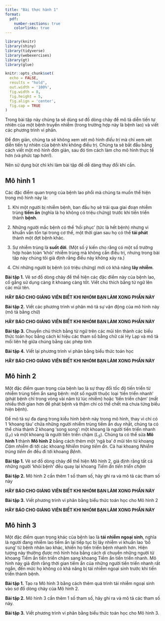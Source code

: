 ```yaml
---
title: "Bài thực hành 1"
format:
  pdf:
    number-sections: true
    colorlinks: true
---
```


```r
library(knitr)
library(shiny)
library(tidyverse)
library(webexercises)
library(gt)
library(glue)

knitr::opts_chunk$set(
  echo = FALSE,
  results = "hold",
  out.width = '100%',
  fig.width = 8,
  fig.height = 5,
  fig.align = 'center',
  fig.cap = TRUE
)
```

Trong bài tập này chúng ta sẽ dùng sơ đồ dòng chảy để mô tả diễn tiến tự nhiên của một bệnh truyền nhiễm (trong trường hợp này là bệnh lao) và viết các phương trình vi phân.

Để đơn giản, chúng ta sẽ không xem xét mô hình *điều trị* mà chỉ xem xét diễn tiến tự nhiên của bệnh khi không điều trị. Chúng ta sẽ bắt đầu bằng cách viết một mô hình đơn giản, sau đó tìm cách làm cho mô hình thực tế hơn (và phức tạp hơn!).

Nên sử dụng bút chì khi làm bài tập để dễ dàng thay đổi khi cần.

## Mô hình 1

Các đặc điểm quan trọng của bệnh lao phổi mà chúng ta muốn thể hiện trong mô hình này là:

1.  Khi một người bị nhiễm bệnh, ban đầu họ sẽ trải qua giai đoạn nhiễm trùng **tiềm ẩn** (nghĩa là họ không có triệu chứng) trước khi tiến triển thành **bệnh**.

2.  Những người mắc bệnh có thể 'hồi phục' (tức là hết bệnh) nhưng vi khuẩn vẫn tồn tại trong cơ thể, một thời gian sau họ có thể **tái phát** thành một đợt bệnh khác.

3.  Sự nhiễm trùng là **suốt đời**. (Một số ý kiến cho rằng có một số trường hợp hoàn toàn 'khỏi' nhiễm trùng mà không cần điều trị, nhưng trong bài tập này chúng tôi giả định rằng điều này không xảy ra.)

4.  Chỉ những người bị bệnh (có triệu chứng) mới có khả năng **lây nhiễm**.

**Bài tập 1.** Vẽ sơ đồ dòng chảy để thể hiện các đặc điểm này của bệnh lao, cố gắng sử dụng càng ít khoang càng tốt. Viết chú thích bằng từ ngữ lên các mũi tên.

**HÃY BÁO CHO GIẢNG VIÊN BIẾT KHI NHÓM BẠN LÀM XONG PHẦN NÀY**

**Bài tập 2.** Viết các phương trình vi phân mô tả sự vận động của mô hình này (mô tả bằng chữ)

**HÃY BÁO CHO GIẢNG VIÊN BIẾT KHI NHÓM BẠN LÀM XONG PHẦN NÀY**

**Bài tập 3.** Chuyển chú thích bằng từ ngữ trên các mũi tên thành các biểu thức toán học bằng cách kí hiệu các tham số bằng chữ cái Hy Lạp và mô tả mối liên hệ giữa chúng bằng các phép tính

**Bài tập 4.** Viết lại phương trình vi phân bằng biểu thức toán học

**HÃY BÁO CHO GIẢNG VIÊN BIẾT KHI NHÓM BẠN LÀM XONG PHẦN NÀY**

## Mô hình 2

Một đặc điểm quan trọng của bệnh lao là sự thay đổi tốc độ tiến triển từ nhiễm trùng tiềm ẩn sang bệnh: một số người thuộc loại 'tiến triển nhanh' (phát bệnh chỉ trong vòng vài năm từ lúc nhiễm) hoặc 'tiến triển chậm' (mất nhiều thời gian hơn để phát bệnh và thậm chí có thể chết mà chưa từng biểu hiện bệnh).

Để mô tả sự đa dạng trong kiểu hình bệnh này trong mô hình, thay vì chỉ có 1 'khoang tàu' chứa những người nhiễm trùng tiềm ẩn duy nhất, chúng ta có thể chia thành 2 khoang 'song song': một khoang là người tiến triển nhanh ($L_{F}$) và một khoang là người tiến triển chậm ($L_{S}$). Chúng ta có thể sửa **Mô hình 1** thành **Mô hình 2** bằng cách thêm một 'ngã ba' ở mũi tên từ khoang *Cảm nhiễm* đi tới các khoang *Nhiễm trùng tiềm ẩn*. Cả hai khoang *Nhiễm trùng tiềm ẩn* đều đi tới khoang *Bệnh*.

**Bài tập 1.** Vẽ sơ đồ dòng chảy để thể hiện Mô hình 2, giả định rằng tất cả những người 'khỏi bệnh' đều quay lại khoang *Tiềm ẩn tiến triển chậm*

**Bài tập 2.** Mô hình 2 cần thêm 1 số tham số, hãy ghi ra và mô tả các tham số này

**HÃY BÁO CHO GIẢNG VIÊN BIẾT KHI NHÓM BẠN LÀM XONG PHẦN NÀY**

**Bài tập 3.** Viết phương trình vi phân bằng biểu thức toán học cho Mô hình 2

**HÃY BÁO CHO GIẢNG VIÊN BIẾT KHI NHÓM BẠN LÀM XONG PHẦN NÀY**

## Mô hình 3

Một đặc điểm quan trọng khác của bệnh lao là **tái nhiễm ngoại sinh**, nghĩa là người đang nhiễm lao tiềm ẩn lại tiếp tục bị lây nhiễm vi khuẩn lao 'bổ sung' từ bệnh nhân lao khác, khiến họ tiến triển bệnh nhanh hơn. Hiện tượng này thường được mô hình hóa bằng cách di chuyển những người từ khoang Tiềm ẩn tiến triển chậm sang khoang Tiềm ẩn tiến triển nhanh. Mô hình này giả định rằng thời gian tiềm ẩn của những người tiến triển nhanh rất ngắn, đến mức họ không có khả năng bị tái nhiễm ngoại sinh trước khi tiến triển thành bệnh.

**Bài tập 1.** Tạo ra Mô hình 3 bằng cách thêm quá trình tái nhiễm ngoại sinh vào sơ đồ dòng chảy của Mô hình 2.

**Bài tập 2.** Mô hình 3 cần thêm 1 số tham số, hãy ghi ra và mô tả các tham số này.

**Bài tập 3.** Viết phương trình vi phân bằng biểu thức toán học cho Mô hình 3.
